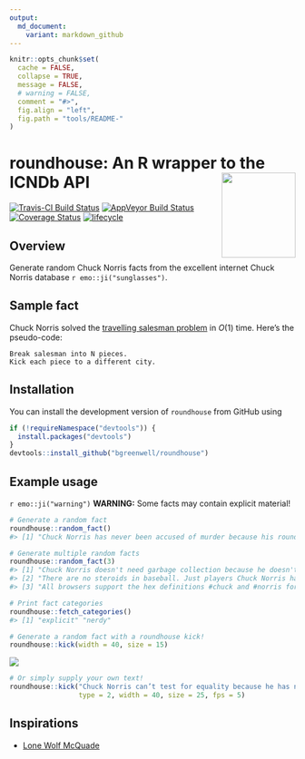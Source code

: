 ```yaml
---
output:
  md_document:
    variant: markdown_github
---
```


```r
knitr::opts_chunk$set(
  cache = FALSE,
  collapse = TRUE,
  message = FALSE, 
  # warning = FALSE,
  comment = "#>",
  fig.align = "left",
  fig.path = "tools/README-"
)
```

# roundhouse: An R wrapper to the ICNDb API <img src="tools/roundhouse-logo.png" align="right" width="130" height="150" />

[![Travis-CI Build Status](https://travis-ci.org/bgreenwell/roundhouse.svg?branch=master)](https://travis-ci.org/bgreenwell/roundhouse)
[![AppVeyor Build Status](https://ci.appveyor.com/api/projects/status/github/bgreenwell/roundhouse?branch=master&svg=true)](https://ci.appveyor.com/project/bgreenwell/roundhouse)
[![Coverage Status](https://img.shields.io/codecov/c/github/bgreenwell/roundhouse/master.svg)](https://codecov.io/github/bgreenwell/roundhouse?branch=master)
[![lifecycle](https://img.shields.io/badge/lifecycle-maturing-brightgreen.svg)](https://www.tidyverse.org/lifecycle/#stable)


## Overview 

Generate random Chuck Norris facts from the excellent internet Chuck Norris database `r emo::ji("sunglasses")`.


## Sample fact

Chuck Norris solved the [travelling salesman problem](https://en.wikipedia.org/wiki/Travelling_salesman_problem) in $O\left(1\right)$ time. Here’s the pseudo-code:
```
Break salesman into N pieces.
Kick each piece to a different city.
```


## Installation

You can install the development version of `roundhouse` from GitHub using

```r
if (!requireNamespace("devtools")) {
  install.packages("devtools")
}
devtools::install_github("bgreenwell/roundhouse")
```


## Example usage

`r emo::ji("warning")` **WARNING:** Some facts may contain explicit material!

```r
# Generate a random fact
roundhouse::random_fact()
#> [1] "Chuck Norris has never been accused of murder because his roundhouse kicks are recognized as 'acts of God.'"

# Generate multiple random facts
roundhouse::random_fact(3)
#> [1] "Chuck Norris doesn't need garbage collection because he doesn't call .Dispose(), he calls .DropKick()."
#> [2] "There are no steroids in baseball. Just players Chuck Norris has breathed on."                         
#> [3] "All browsers support the hex definitions #chuck and #norris for the colors black and blue."

# Print fact categories
roundhouse::fetch_categories()
#> [1] "explicit" "nerdy"

# Generate a random fact with a roundhouse kick!
roundhouse::kick(width = 40, size = 15)
```

![](tools/roundhouse.gif)

```r
# Or simply supply your own text!
roundhouse::kick("Chuck Norris can’t test for equality because he has no equal.",
                 type = 2, width = 40, size = 25, fps = 5)
```


## Inspirations

* [Lone Wolf McQuade](https://www.youtube.com/watch?v=pfLTbzU0FXo)

